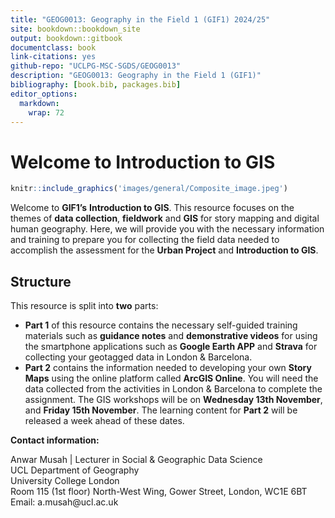```yaml
---
title: "GEOG0013: Geography in the Field 1 (GIF1) 2024/25"
site: bookdown::bookdown_site
output: bookdown::gitbook
documentclass: book
link-citations: yes
github-repo: "UCLPG-MSC-SGDS/GEOG0013"
description: "GEOG0013: Geography in the Field 1 (GIF1)"
bibliography: [book.bib, packages.bib]
editor_options: 
  markdown: 
    wrap: 72
---
```


# Welcome to Introduction to GIS {.unnumbered}

```r
knitr::include_graphics('images/general/Composite_image.jpeg') 
```

Welcome to **GIF1's** **Introduction to GIS**. This resource focuses on the themes of **data collection**, **fieldwork** and **GIS** for story mapping and digital human geography. Here, we will provide you with the necessary information and training to prepare you for collecting the field data needed to accomplish the assessment for the **Urban Project** and **Introduction to GIS**. 

## Structure {-}

This resource is split into **two** parts:

- **Part 1** of this resource contains the necessary self-guided training materials such as **guidance notes** and **demonstrative videos** for using the smartphone applications such as **Google Earth APP** and **Strava** for collecting your geotagged data in London & Barcelona.
- **Part 2** contains the information needed to developing your own **Story Maps** using the online platform called **ArcGIS Online**. You will need the data collected from the activities in London & Barcelona to complete the assignment. The GIS workshops will be on **Wednesday 13th November**, and **Friday 15th November**. The learning content for **Part 2** will be released a week ahead of these dates.

**Contact information:**

Anwar Musah | Lecturer in Social & Geographic Data Science </br>
UCL Department of Geography </br>
University College London </br>
Room 115 (1st floor) North-West Wing, Gower Street, London, WC1E 6BT </br>
Email: a.musah@ucl.ac.uk
